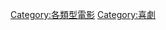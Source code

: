 {{Catnav|頁面分類|各種主題的頁面分類|類型|电影类型}}
{{Catnav|頁面分類|人文學科|艺术|电影|电影类型}}
{{Catnav|頁面分類|人文學科|文学|戏剧|喜劇}}
{{Commonscat|Comedy films}}

[[Category:各類型電影|Category:各類型電影]]
[[Category:喜劇|Category:喜劇]]